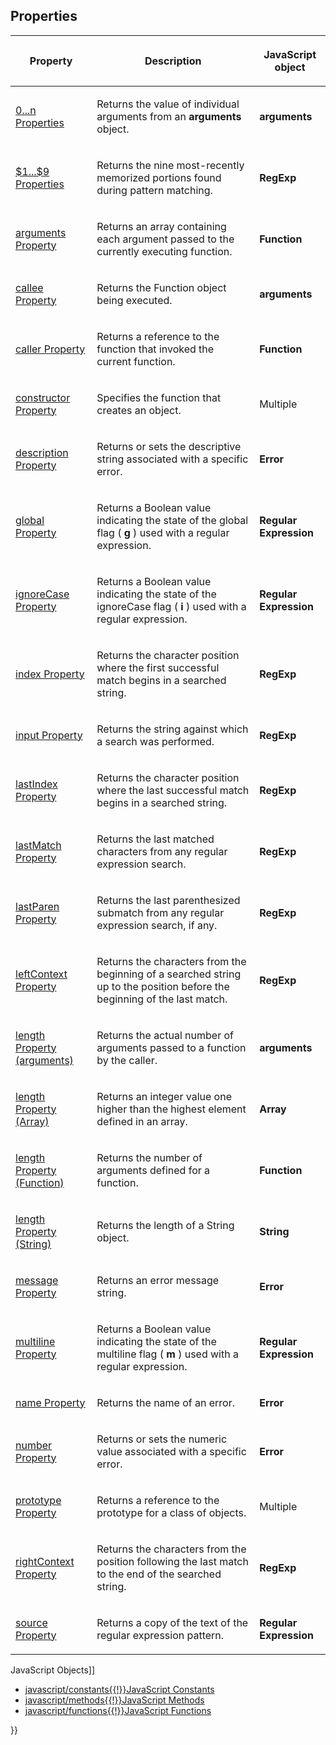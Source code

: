 {{Page_Title}}
{{Flags}}
{{Summary_Section|The following table lists JavaScript properties.
}}
==Properties==
{| class='wikitable'
|-
! Property
! Description
! JavaScript object
|-
| [[javascript/arguments/0 n Properties|0...n Properties]]
| Returns the value of individual arguments from an '''arguments''' object.
| '''arguments'''
|-
| [[javascript/RegExp/1 9 Properties|$1...$9 Properties]]
| Returns the nine most-recently memorized portions found during pattern matching.
| '''RegExp'''
|-
| [[javascript/Function/arguments|arguments Property]]
| Returns an array containing each argument passed to the currently executing function.
| '''Function'''
|-
| [[javascript/arguments/callee|callee Property]]
| Returns the Function object being executed.
| '''arguments'''
|-
| [[javascript/Function/caller|caller Property]]
| Returns a reference to the function that invoked the current function.
| '''Function'''
|-
| [[javascript/Object/constructor|constructor Property]]
| Specifies the function that creates an object.
| Multiple
|-
| [[javascript/Error/description|description Property]]
| Returns or sets the descriptive string associated with a specific error.
| '''Error'''
|-
| [[javascript/regular expression/global|global Property]]
| Returns a Boolean value indicating the state of the global flag ( '''g''' ) used with a regular expression.
| '''Regular Expression'''
|-
| [[javascript/regular expression/ignoreCase|ignoreCase Property]]
| Returns a Boolean value indicating the state of the ignoreCase flag ( '''i''' ) used with a regular expression.
| '''Regular Expression'''
|-
| [[javascript/RegExp/index|index Property]]
| Returns the character position where the first successful match begins in a searched string.
| '''RegExp'''
|-
| [[javascript/RegExp/input|input Property]]
| Returns the string against which a search was performed.
| '''RegExp'''
|-
| [[javascript/RegExp/lastIndex|lastIndex Property]]
| Returns the character position where the last successful match begins in a searched string.
| '''RegExp'''
|-
| [[javascript/RegExp/lastMatch|lastMatch Property]]
| Returns the last matched characters from any regular expression search.
| '''RegExp'''
|-
| [[javascript/RegExp/lastParen|lastParen Property]]
| Returns the last parenthesized submatch from any regular expression search, if any.
| '''RegExp'''
|-
| [[javascript/RegExp/leftContext|leftContext Property]]
| Returns the characters from the beginning of a searched string up to the position before the beginning of the last match.
| '''RegExp'''
|-
| [[javascript/arguments/length|length Property (arguments)]]
| Returns the actual number of arguments passed to a function by the caller.
| '''arguments'''
|-
| [[javascript/Array/length|length Property (Array)]]
| Returns an integer value one higher than the highest element defined in an array.
| '''Array'''
|-
| [[javascript/Function/length|length Property (Function)]]
| Returns the number of arguments defined for a function.
| '''Function'''
|-
| [[javascript/String/length|length Property (String)]]
| Returns the length of a String object.
| '''String'''
|-
| [[javascript/Error/message|message Property]]
| Returns an error message string.
| '''Error'''
|-
| [[javascript/regular expression/multiline|multiline Property]]
| Returns a Boolean value indicating the state of the multiline flag ( '''m''' ) used with a regular expression.
| '''Regular Expression'''
|-
| [[javascript/Error/name|name Property]]
| Returns the name of an error.
| '''Error'''
|-
| [[javascript/Error/number|number Property]]
| Returns or sets the numeric value associated with a specific error.
| '''Error'''
|-
| [[javascript/Object/prototype|prototype Property]]
| Returns a reference to the prototype for a class of objects.
| Multiple
|-
| [[javascript/RegExp/rightContext|rightContext Property]]
| Returns the characters from the position following the last match to the end of the searched string.
| '''RegExp'''
|-
| [[javascript/regular expression/source|source Property]]
| Returns a copy of the text of the regular expression pattern.
| '''Regular Expression'''
|}
{{See_Also_Section
|Manual_links=* [[javascript/objects{{!}}JavaScript Objects]]
* [[javascript/constants{{!}}JavaScript Constants]]
* [[javascript/methods{{!}}JavaScript Methods]]
* [[javascript/functions{{!}}JavaScript Functions]]
}}
{{Topics | JS Basic}}

{{External_Attribution
|Is_CC-BY-SA=No
|Sources=MSDN
|MDN_link=
|MSDN_link=http://msdn.microsoft.com/en-us/library/ie/xyad316h(v=vs.94).aspx
|HTML5Rocks_link=
}}
